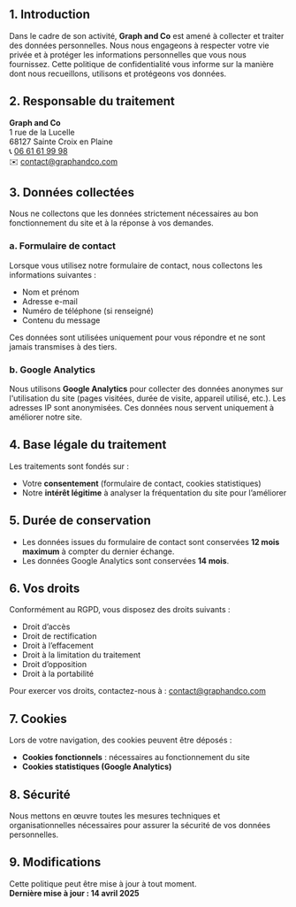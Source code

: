 ## 1. Introduction

Dans le cadre de son activité, **Graph and Co** est amené à collecter et traiter des données personnelles. Nous nous engageons à respecter votre vie privée et à protéger les informations personnelles que vous nous fournissez. Cette politique de confidentialité vous informe sur la manière dont nous recueillons, utilisons et protégeons vos données.

## 2. Responsable du traitement

**Graph and Co**  
1 rue de la Lucelle  
68127 Sainte Croix en Plaine  
📞 [06 61 61 99 98](tel:+33661619998)  
✉️ [contact@graphandco.com](mailto:contact@graphandco.com)

## 3. Données collectées

Nous ne collectons que les données strictement nécessaires au bon fonctionnement du site et à la réponse à vos demandes.

### a. Formulaire de contact

Lorsque vous utilisez notre formulaire de contact, nous collectons les informations suivantes :

- Nom et prénom
- Adresse e-mail
- Numéro de téléphone (si renseigné)
- Contenu du message

Ces données sont utilisées uniquement pour vous répondre et ne sont jamais transmises à des tiers.

### b. Google Analytics

Nous utilisons **Google Analytics** pour collecter des données anonymes sur l'utilisation du site (pages visitées, durée de visite, appareil utilisé, etc.). Les adresses IP sont anonymisées. Ces données nous servent uniquement à améliorer notre site.

## 4. Base légale du traitement

Les traitements sont fondés sur :

- Votre **consentement** (formulaire de contact, cookies statistiques)
- Notre **intérêt légitime** à analyser la fréquentation du site pour l’améliorer

## 5. Durée de conservation

- Les données issues du formulaire de contact sont conservées **12 mois maximum** à compter du dernier échange.
- Les données Google Analytics sont conservées **14 mois**.

## 6. Vos droits

Conformément au RGPD, vous disposez des droits suivants :

- Droit d’accès
- Droit de rectification
- Droit à l’effacement
- Droit à la limitation du traitement
- Droit d’opposition
- Droit à la portabilité

Pour exercer vos droits, contactez-nous à : [contact@graphandco.com](mailto:contact@graphandco.com)

## 7. Cookies

Lors de votre navigation, des cookies peuvent être déposés :

- **Cookies fonctionnels** : nécessaires au fonctionnement du site
- **Cookies statistiques (Google Analytics)**

## 8. Sécurité

Nous mettons en œuvre toutes les mesures techniques et organisationnelles nécessaires pour assurer la sécurité de vos données personnelles.

## 9. Modifications

Cette politique peut être mise à jour à tout moment.  
**Dernière mise à jour : 14 avril 2025**
